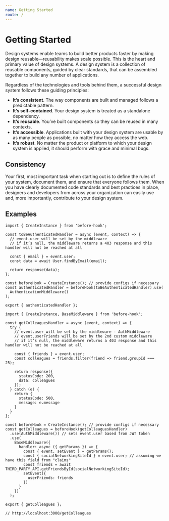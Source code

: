 ```yaml
---
name: Getting Started
route: /
---
```


# Getting Started

Design systems enable teams to build better products faster by making design reusable—reusability makes scale possible. This is the heart and primary value of design systems. A design system is a collection of reusable components, guided by clear standards, that can be assembled together to build any number of applications.

Regardless of the technologies and tools behind them, a successful design system follows these guiding principles:

- **It’s consistent**. The way components are built and managed follows a predictable pattern.
- **It’s self-contained**. Your design system is treated as a standalone dependency.
- **It’s reusable**. You’ve built components so they can be reused in many contexts.
- **It’s accessible**. Applications built with your design system are usable by as many people as possible, no matter how they access the web.
- **It’s robust**. No matter the product or platform to which your design system is applied, it should perform with grace and minimal bugs.

## Consistency

Your first, most important task when starting out is to define the rules of your system, document them, and ensure that everyone follows them. When you have clearly documented code standards and best practices in place, designers and developers from across your organization can easily use and, more importantly, contribute to your design system.


## Examples

```
import { CreateInstance } from 'before-hook';

const toBeAuthenticatedHandler = async (event, context) => {
  // event.user will be set by the middleware
  // if it’s null, the middleware returns a 403 response and this handler will not be reached at all

  const { email } = event.user;
  const data = await User.findByEmail(email);

  return response(data);
};

const beforeHook = CreateInstance(); // provide configs if necessary
const authenticatedHandler = beforeHook(toBeAuthenticatedHandler).use(
  AuthenticationMiddleware()
);

export { authenticatedHandler };
```

```
import { CreateInstance, BaseMiddleware } from 'before-hook';

const getColleaguesHandler = async (event, context) => {
  try {
    // event.user will be set by the middleware - AuthMiddleware
    // event.userFriends will be set by the 2nd custom middleware
    // if it’s null, the middleware returns a 403 response and this handler will not be reached at all

    const { friends } = event.user;
    const colleagues = friends.filter(friend => friend.groupId === 25);

    return response({
      statusCode: 200,
      data: colleagues
    });
  } catch (e) {
    return {
      statusCode: 500,
      message: e.message
    }
  }
};

const beforeHook = CreateInstance(); // provide configs if necessary
const getColleagues = beforeHook(getColleaguesHandler)
  .use(AuthMiddleware()) // sets event.user based from JWT token
  .use(
    BaseMiddleware({
      handler: async ({ getParams }) => {
        const { event, setEvent } = getParams();
        const { socialNetworkingSiteId } = event.user; // assuming we have this field from "claims"
        const friends = await THIRD_PARTY_API.getFriendsById(socialNetworkingSiteId);
        setEvent({
          userFriends: friends
        })
      }
    })
  );

export { getColleagues };

// http://localhost:3000/getColleagues
```